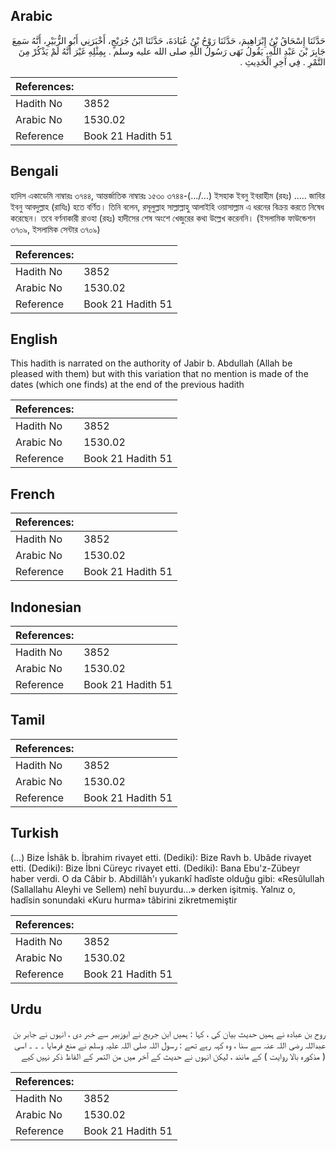 ## Arabic


<div dir="rtl" lang="ar" style={{fontSize:'larger',backgroundColor:'#f8f9fa',padding:20}}>
حَدَّثَنَا إِسْحَاقُ بْنُ إِبْرَاهِيمَ، حَدَّثَنَا رَوْحُ بْنُ عُبَادَةَ، حَدَّثَنَا ابْنُ جُرَيْجٍ، أَخْبَرَنِي أَبُو الزُّبَيْرِ، أَنَّهُ سَمِعَ جَابِرَ بْنَ عَبْدِ اللَّهِ، يَقُولُ نَهَى رَسُولُ اللَّهِ صلى الله عليه وسلم ‏.‏ بِمِثْلِهِ غَيْرَ أَنَّهُ لَمْ يَذْكُرْ مِنَ التَّمْرِ ‏.‏ فِي آخِرِ الْحَدِيثِ ‏.‏
</div>
<div style={{backgroundColor:'#f8f9fa',padding:20, marginBottom: 10}}><table> <thead> <tr> <th>References:</th> <th></th> </tr> </thead> <tbody><tr><td>Hadith No</td><td>3852</td></tr><tr><td>Arabic No</td><td>1530.02</td></tr><tr><td>Reference</td><td>Book 21 Hadith 51</td></tr></tbody></table></div>

## Bengali


<div dir="ltr" lang="bn" style={{fontSize:'larger',backgroundColor:'#f8f9fa',padding:20}}>
হাদিস একাডেমি নাম্বারঃ ৩৭৪৪, আন্তর্জাতিক নাম্বারঃ ১৫৩০ ৩৭৪৪-(.../...) ইসহাক ইবনু ইবরাহীম (রহঃ) ..... জাবির ইবনু আবদুল্লাহ (রাযিঃ) হতে বর্ণিত। তিনি বলেন, রসূলুল্লাহ সাল্লাল্লাহু আলাইহি ওয়াসাল্লাম এ ধরনের বিক্রয় করতে নিষেধ করেছেন। তবে বর্ণনাকারী রাওহা (রহঃ) হাদীসের শেষ অংশে খেজুরের কথা উল্লেখ করেননি। (ইসলামিক ফাউন্ডেশন ৩৭০৯, ইসলামিক সেন্টার ৩৭০৯)
</div>
<div style={{backgroundColor:'#f8f9fa',padding:20, marginBottom: 10}}><table> <thead> <tr> <th>References:</th> <th></th> </tr> </thead> <tbody><tr><td>Hadith No</td><td>3852</td></tr><tr><td>Arabic No</td><td>1530.02</td></tr><tr><td>Reference</td><td>Book 21 Hadith 51</td></tr></tbody></table></div>

## English


<div dir="ltr" lang="en" style={{fontSize:'larger',backgroundColor:'#f8f9fa',padding:20}}>
This hadith is narrated on the authority of Jabir b. Abdullah (Allah be pleased with them) but with this variation that no mention is made of the dates (which one finds) at the end of the previous hadith
</div>
<div style={{backgroundColor:'#f8f9fa',padding:20, marginBottom: 10}}><table> <thead> <tr> <th>References:</th> <th></th> </tr> </thead> <tbody><tr><td>Hadith No</td><td>3852</td></tr><tr><td>Arabic No</td><td>1530.02</td></tr><tr><td>Reference</td><td>Book 21 Hadith 51</td></tr></tbody></table></div>

## French


<div dir="ltr" lang="fr" style={{fontSize:'larger',backgroundColor:'#f8f9fa',padding:20}}>

</div>
<div style={{backgroundColor:'#f8f9fa',padding:20, marginBottom: 10}}><table> <thead> <tr> <th>References:</th> <th></th> </tr> </thead> <tbody><tr><td>Hadith No</td><td>3852</td></tr><tr><td>Arabic No</td><td>1530.02</td></tr><tr><td>Reference</td><td>Book 21 Hadith 51</td></tr></tbody></table></div>

## Indonesian


<div dir="ltr" lang="id" style={{fontSize:'larger',backgroundColor:'#f8f9fa',padding:20}}>

</div>
<div style={{backgroundColor:'#f8f9fa',padding:20, marginBottom: 10}}><table> <thead> <tr> <th>References:</th> <th></th> </tr> </thead> <tbody><tr><td>Hadith No</td><td>3852</td></tr><tr><td>Arabic No</td><td>1530.02</td></tr><tr><td>Reference</td><td>Book 21 Hadith 51</td></tr></tbody></table></div>

## Tamil


<div dir="ltr" lang="ta" style={{fontSize:'larger',backgroundColor:'#f8f9fa',padding:20}}>

</div>
<div style={{backgroundColor:'#f8f9fa',padding:20, marginBottom: 10}}><table> <thead> <tr> <th>References:</th> <th></th> </tr> </thead> <tbody><tr><td>Hadith No</td><td>3852</td></tr><tr><td>Arabic No</td><td>1530.02</td></tr><tr><td>Reference</td><td>Book 21 Hadith 51</td></tr></tbody></table></div>

## Turkish


<div dir="ltr" lang="tr" style={{fontSize:'larger',backgroundColor:'#f8f9fa',padding:20}}>
(…) Bize İshâk b. İbrahim rivayet etti. (Dediki): Bize Ravh b. Ubâde rivayet etti. (Dediki): Bize İbni Cüreyc rivayet etti. (Dediki): Bana Ebu'z-Zübeyr haber verdi. O da Câbir b. Abdillâh'ı yukarıkî hadîste olduğu gibi: «Resûlullah (Sallallahu Aleyhi ve Sellem) nehî buyurdu...» derken işitmiş. Yalnız o, hadîsin sonundaki «Kuru hurma» tâbirini zikretmemiştir
</div>
<div style={{backgroundColor:'#f8f9fa',padding:20, marginBottom: 10}}><table> <thead> <tr> <th>References:</th> <th></th> </tr> </thead> <tbody><tr><td>Hadith No</td><td>3852</td></tr><tr><td>Arabic No</td><td>1530.02</td></tr><tr><td>Reference</td><td>Book 21 Hadith 51</td></tr></tbody></table></div>

## Urdu


<div dir="rtl" lang="ur" style={{fontSize:'larger',backgroundColor:'#f8f9fa',padding:20}}>
روح بن عبادہ نے ہمیں حدیث بیان کی ، کہا : ہمیں ابن جریج نے ابوزبیر سے خبر دی ، انہوں نے جابر بن عبداللہ رضی اللہ عنہ سے سنا ، وہ کہہ رہے تھے : رسول اللہ صلی اللہ علیہ وسلم نے منع فرمایا ۔ ۔ ۔ اسی ( مذکورہ بالا روایت ) کے مانند ، لیکن انہوں نے حدیث کے آخر میں من التمر کے الفاظ ذکر نہیں کیے
</div>
<div style={{backgroundColor:'#f8f9fa',padding:20, marginBottom: 10}}><table> <thead> <tr> <th>References:</th> <th></th> </tr> </thead> <tbody><tr><td>Hadith No</td><td>3852</td></tr><tr><td>Arabic No</td><td>1530.02</td></tr><tr><td>Reference</td><td>Book 21 Hadith 51</td></tr></tbody></table></div>